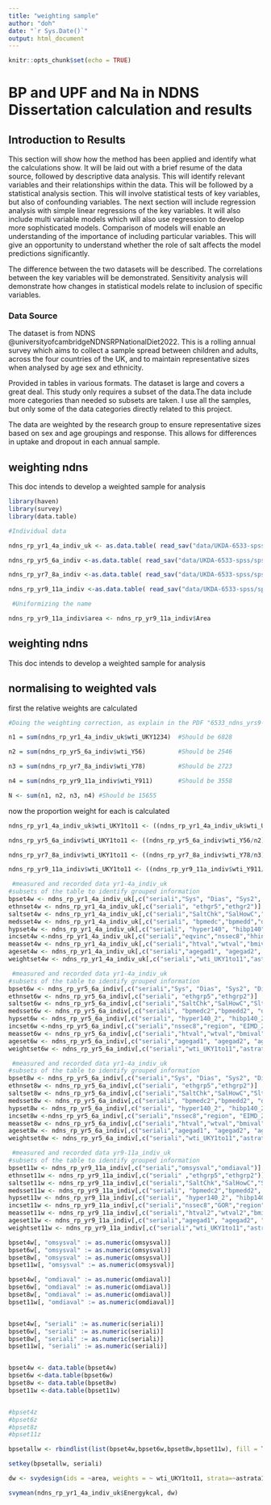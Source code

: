 ```yaml
---
title: "weighting sample"
author: "doh"
date: "`r Sys.Date()`"
output: html_document
---
```


```r
knitr::opts_chunk$set(echo = TRUE)
```

# BP and UPF and Na in NDNS Dissertation calculation and results

##  Introduction to Results

This section will show how the method has been applied and identify what the calculations show. 
It will be laid out with a brief resume of the data source, followed by descriptive data analysis. 
This will identify relevant variables and their relationships within the data. 
This will be followed by a statistical analysis section. This will involve statistical tests of key variables, but also of confounding variables.
The next section will include regression analysis with simple linear regressions of the key variables.
It will also include multi variable models which will also use regression to develop more sophisticated models.
Comparison of models will enable an understanding of the importance of including particular variables. 
This will give an opportunity to understand whether the role of salt affects the model predictions significantly.


The difference between the two datasets will be described. The correlations between the key variables will be demonstrated. Sensitivity analysis will demonstrate how changes in statistical models relate to inclusion of specific variables.




### Data Source

The dataset is from NDNS @universityofcambridgeNDNSRPNationalDiet2022. This is a rolling annual survey which aims to collect a sample spread between children and adults, across the four countries of the UK, and to maintain representative sizes when analysed by age sex and ethnicity.


Provided in tables in various formats. The dataset is large and covers a great deal. This study only requires a subset of the data.The data include more categories than needed so subsets are taken. I use all the samples, but only some of the data categories directly related to this project.


The data are weighted by the research group to ensure representative sizes based on sex and age groupings and response. This allows for differences in uptake and dropout in each annual sample.




## weighting ndns

This doc intends to develop a weighted sample for analysis

```r
library(haven)
library(survey)
library(data.table)

#Individual data

ndns_rp_yr1_4a_indiv_uk <- as.data.table( read_sav("data/UKDA-6533-spss/spss/spss25/ndns_rp_yr1-4a_indiv_uk.sav"))

ndns_rp_yr5_6a_indiv <-as.data.table( read_sav("data/UKDA-6533-spss/spss/spss25/ndns_rp_yr5-6a_indiv.sav"))

ndns_rp_yr7_8a_indiv <-as.data.table( read_sav("data/UKDA-6533-spss/spss/spss25/ndns_rp_yr7-8a_indiv.sav"))

ndns_rp_yr9_11a_indiv <-as.data.table( read_sav("data/UKDA-6533-spss/spss/spss25/ndns_rp_yr9-11a_indiv_20211020.sav"))

 #Uniformizing the name

ndns_rp_yr9_11a_indiv$area <- ndns_rp_yr9_11a_indiv$Area
```

## weighting ndns

This doc intends to develop a weighted sample for analysis

## normalising to weighted vals


first the relative weights are calculated
```r
#Doing the weighting correction, as explain in the PDF "6533_ndns_yrs9-11_weights_guide"

n1 = sum(ndns_rp_yr1_4a_indiv_uk$wti_UKY1234)  #Should be 6828

n2 = sum(ndns_rp_yr5_6a_indiv$wti_Y56)         #Should be 2546

n3 = sum(ndns_rp_yr7_8a_indiv$wti_Y78)         #Should be 2723

n4 = sum(ndns_rp_yr9_11a_indiv$wti_Y911)       #Should be 3558

N <- sum(n1, n2, n3, n4) #Should be 15655
```

now the proportion weight for each is calculated

```r
ndns_rp_yr1_4a_indiv_uk$wti_UKY1to11 <- ((ndns_rp_yr1_4a_indiv_uk$wti_UKY1234/n1) * N)  * (4/11)

ndns_rp_yr5_6a_indiv$wti_UKY1to11 <- ((ndns_rp_yr5_6a_indiv$wti_Y56/n2) * N) * (2/11)

ndns_rp_yr7_8a_indiv$wti_UKY1to11 <- ((ndns_rp_yr7_8a_indiv$wti_Y78/n3) * N) * (2/11)

ndns_rp_yr9_11a_indiv$wti_UKY1to11 <- ((ndns_rp_yr9_11a_indiv$wti_Y911/n4) * N) * (3/11)

```


```r
 #measured and recorded data yr1-4a_indiv_uk 
#subsets of the table to identify grouped information
bpset4w <- ndns_rp_yr1_4a_indiv_uk[,c("seriali","Sys", "Dias", "Sys2", "Dias2","omsysval","omdiaval","CutIll")]
ethnset4w <- ndns_rp_yr1_4a_indiv_uk[,c("seriali", "ethgr5","ethgr2")]
saltset4w <- ndns_rp_yr1_4a_indiv_uk[,c("seriali","SaltChk","SalHowC","SltSHow", "Na_mmol", "Na_mmol_Corrected" ,"Na_mmol_24h_4_10CLAIM", "Na_mmol_24h_4_10CLAIM_Corrected" ,"vegetarn")]
medsset4w <- ndns_rp_yr1_4a_indiv_uk[,c("seriali", "bpmedc","bpmedd","diur","beta","aceinh", "calciumb","obpdrug", "PregNowB")]
hypset4w <- ndns_rp_yr1_4a_indiv_uk[,c("seriali", "hyper140", "hibp140", "hyper1", "highbp1")]
incset4w <-ndns_rp_yr1_4a_indiv_uk[,c("seriali","eqvinc","nssec8","hhinc","gor","region", "EIMD_2007_quintile","EIMD_2010_quintile","EIMD_2015_quintile","EducFin")]
measset4w <- ndns_rp_yr1_4a_indiv_uk[,c("seriali","htval","wtval","bmival")]
ageset4w <- ndns_rp_yr1_4a_indiv_uk[,c("seriali","agegad1", "agegad2", "agegch1","agegr1","age")]
weightset4w <- ndns_rp_yr1_4a_indiv_uk[,c("seriali","wti_UKY1to11","astrata1","area")]
```


```r
 #measured and recorded data yr1-4a_indiv_uk 
#subsets of the table to identify grouped information
bpset6w <- ndns_rp_yr5_6a_indiv[,c("seriali","Sys", "Dias", "Sys2", "Dias2","omsysval","omdiaval","CutIll")]
ethnset6w <- ndns_rp_yr5_6a_indiv[,c("seriali", "ethgrp5","ethgrp2")]
saltset6w <- ndns_rp_yr5_6a_indiv[,c("seriali","SaltChk","SalHowC","SltSHow", "Na_mmol", "Na_mmol_Corrected" ,"Na_mmol_24h_4_10CLAIM", "Na_mmol_24h_4_10CLAIM_Corrected" ,"vegetarn")]
medsset6w <- ndns_rp_yr5_6a_indiv[,c("seriali", "bpmedc2","bpmedd2", "diur2","beta2","aceinh2", "calciumb2","obpdrug2","PregNowB")]
hypset6w <- ndns_rp_yr5_6a_indiv[,c("seriali", "hyper140_2", "hibp140_2", "hyper1_2", "highbp1_2")]
incset6w <-ndns_rp_yr5_6a_indiv[,c("seriali","nssec8","region", "EIMD_2007_quintile","EIMD_2010_quintile","EIMD_2015_quintile","educfinh")]
measset6w <- ndns_rp_yr5_6a_indiv[,c("seriali","htval","wtval","bmival")]
ageset6w <- ndns_rp_yr5_6a_indiv[,c("seriali","agegad1", "agegad2", "agegch1","agegr1","age")]
weightset6w <- ndns_rp_yr5_6a_indiv[,c("seriali","wti_UKY1to11","astrata1","area")]
```


```r
 #measured and recorded data yr1-4a_indiv_uk 
#subsets of the table to identify grouped information
bpset8w <- ndns_rp_yr5_6a_indiv[,c("seriali","Sys", "Dias", "Sys2", "Dias2","omsysval","omdiaval","CutIll")]
ethnset8w <- ndns_rp_yr5_6a_indiv[,c("seriali", "ethgrp5","ethgrp2")]
saltset8w <- ndns_rp_yr5_6a_indiv[,c("seriali","SaltChk","SalHowC","SltSHow", "Na_mmol", "Na_mmol_Corrected" ,"Na_mmol_24h_4_10CLAIM", "Na_mmol_24h_4_10CLAIM_Corrected" ,"vegetarn")]
medsset8w <- ndns_rp_yr5_6a_indiv[,c("seriali", "bpmedc2","bpmedd2", "diur2","beta2","aceinh2", "calciumb2","obpdrug2","PregNowB")]
hypset8w <- ndns_rp_yr5_6a_indiv[,c("seriali", "hyper140_2", "hibp140_2", "hyper1_2", "highbp1_2")]
incset8w <-ndns_rp_yr5_6a_indiv[,c("seriali","nssec8","region", "EIMD_2007_quintile","EIMD_2010_quintile","EIMD_2015_quintile","educfinh")]
measset8w <- ndns_rp_yr5_6a_indiv[,c("seriali","htval","wtval","bmival")]
ageset8w <- ndns_rp_yr5_6a_indiv[,c("seriali","agegad1", "agegad2", "agegch1","agegr1","age")]
weightset8w <- ndns_rp_yr5_6a_indiv[,c("seriali","wti_UKY1to11","astrata1","area")]
```

```r
 #measured and recorded data yr9-11a_indiv_uk 
#subsets of the table to identify grouped information
bpset11w <- ndns_rp_yr9_11a_indiv[,c("seriali","omsysval","omdiaval")]
ethnset11w <- ndns_rp_yr9_11a_indiv[,c("seriali" ,"ethgrp5","ethgrp2")]
saltset11w <- ndns_rp_yr9_11a_indiv[,c("seriali","SaltChk","SalHowC","SltSHow" , "vegetarn")]
medsset11w <- ndns_rp_yr9_11a_indiv[,c("seriali", "bpmedc2","bpmedd2", "diur2","beta2","aceinh2", "calciumb2","obpdrug2","PregNowB")]
hypset11w <- ndns_rp_yr9_11a_indiv[,c("seriali", "hyper140_2", "hibp140_2", "hyper1_2", "highbp1_2")]
incset11w <- ndns_rp_yr9_11a_indiv[,c("seriali","nssec8","GOR","region", "EIMD_2007_quintile","EIMD_2010_quintile","EIMD_2015_quintile","educfinh")]
measset11w <- ndns_rp_yr9_11a_indiv[,c("seriali","htval2","wtval2","bmival2","bmivg5")]
ageset11w <- ndns_rp_yr9_11a_indiv[,c("seriali","agegad1", "agegad2", "agegch1","agegr1")]
weightset11w <- ndns_rp_yr9_11a_indiv[,c("seriali","wti_UKY1to11","astrata1","area")]
```





```r
bpset4w[, "omsysval" := as.numeric(omsysval)]
bpset6w[, "omsysval" := as.numeric(omsysval)]
bpset8w[, "omsysval" := as.numeric(omsysval)]
bpset11w[, "omsysval" := as.numeric(omsysval)]

bpset4w[, "omdiaval" := as.numeric(omdiaval)]
bpset6w[, "omdiaval" := as.numeric(omdiaval)]
bpset8w[, "omdiaval" := as.numeric(omdiaval)]
bpset11w[, "omdiaval" := as.numeric(omdiaval)]


bpset4w[, "seriali" := as.numeric(seriali)]
bpset6w[, "seriali" := as.numeric(seriali)]
bpset8w[, "seriali" := as.numeric(seriali)]
bpset11w[, "seriali" := as.numeric(seriali)]



```


```r
bpset4w <- data.table(bpset4w)
bpset6w <-data.table(bpset6w)
bpset8w <- data.table(bpset8w)
bpset11w <-data.table(bpset11w)


#bpset4z 
#bpset6z 
#bpset8z
#bpset11z

bpsetallw <- rbindlist(list(bpset4w,bpset6w,bpset8w,bpset11w), fill = TRUE)

setkey(bpsetallw, seriali)
```



```r

dw <- svydesign(ids = ~area, weights = ~ wti_UKY1to11, strata=~astrata1, data = ndns_rp_yr1_4a_indiv_uk)

svymean(ndns_rp_yr1_4a_indiv_uk$Energykcal, dw)
```








